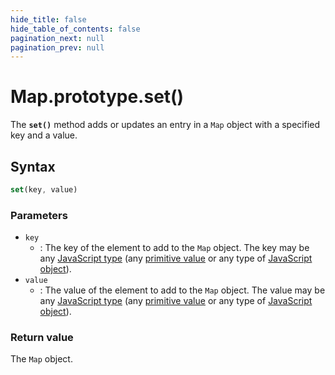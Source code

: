 ```yaml
---
hide_title: false
hide_table_of_contents: false
pagination_next: null
pagination_prev: null
---
```

# Map.prototype.set()

The **`set()`** method adds or updates an entry in a `Map` object with a specified key and a value.

## Syntax

```js
set(key, value)
```

### Parameters

- `key`
  - : The key of the element to add to the `Map` object. The key may be any [JavaScript type](https://developer.mozilla.org/docs/Web/JavaScript/Data_structures) (any [primitive value](https://developer.mozilla.org/docs/Web/JavaScript/Data_structures#primitive_values) or any type of [JavaScript object](https://developer.mozilla.org/docs/Web/JavaScript/Data_structures#objects)).
- `value`
  - : The value of the element to add to the `Map` object. The value may be any [JavaScript type](https://developer.mozilla.org/docs/Web/JavaScript/Data_structures) (any [primitive value](https://developer.mozilla.org/docs/Web/JavaScript/Data_structures#primitive_values) or any type of [JavaScript object](https://developer.mozilla.org/docs/Web/JavaScript/Data_structures#objects)).

### Return value

The `Map` object.
